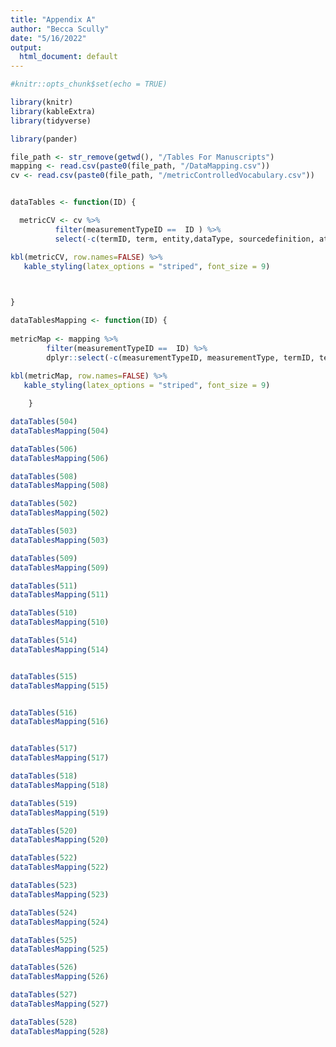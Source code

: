 ```yaml
---
title: "Appendix A"
author: "Becca Scully"
date: "5/16/2022"
output:
  html_document: default
---
```


```r
#knitr::opts_chunk$set(echo = TRUE)

library(knitr)
library(kableExtra)
library(tidyverse)

library(pander)

file_path <- str_remove(getwd(), "/Tables For Manuscripts") 
mapping <- read.csv(paste0(file_path, "/DataMapping.csv")) 
cv <- read.csv(paste0(file_path, "/metricControlledVocabulary.csv"))


dataTables <- function(ID) {

  metricCV <- cv %>% 
          filter(measurementTypeID ==  ID ) %>% 
          select(-c(termID, term, entity,dataType, sourcedefinition, attribute, title))

kbl(metricCV, row.names=FALSE) %>% 
   kable_styling(latex_options = "striped", font_size = 9) 

 

} 

dataTablesMapping <- function(ID) {
  
metricMap <- mapping %>% 
        filter(measurementTypeID ==  ID) %>% 
        dplyr::select(-c(measurementTypeID, measurementType, termID, term, dataType))
  
kbl(metricMap, row.names=FALSE) %>% 
   kable_styling(latex_options = "striped", font_size = 9) 

    }


```


```r
dataTables(504)
dataTablesMapping(504)
```

```r
dataTables(506)
dataTablesMapping(506)
```

```r
dataTables(508)
dataTablesMapping(508)
```

```r
dataTables(502)
dataTablesMapping(502)
```

```r
dataTables(503)
dataTablesMapping(503)
```

```r
dataTables(509)
dataTablesMapping(509)
```

```r
dataTables(511)
dataTablesMapping(511)
```

```r
dataTables(510)
dataTablesMapping(510)
```

```r
dataTables(514)
dataTablesMapping(514)


dataTables(515)
dataTablesMapping(515)


dataTables(516)
dataTablesMapping(516)


dataTables(517)
dataTablesMapping(517)

dataTables(518)
dataTablesMapping(518)

dataTables(519)
dataTablesMapping(519)

```

```r
dataTables(520)
dataTablesMapping(520)

dataTables(522)
dataTablesMapping(522)
```

```r
dataTables(523)
dataTablesMapping(523)

dataTables(524)
dataTablesMapping(524)

dataTables(525)
dataTablesMapping(525)

dataTables(526)
dataTablesMapping(526)

dataTables(527)
dataTablesMapping(527)

dataTables(528)
dataTablesMapping(528)

```